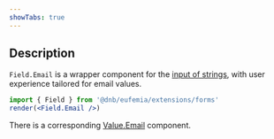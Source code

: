 ```yaml
---
showTabs: true
---
```


## Description

`Field.Email` is a wrapper component for the [input of strings](/uilib/extensions/forms/base-fields/String), with user experience tailored for email values.

```jsx
import { Field } from '@dnb/eufemia/extensions/forms'
render(<Field.Email />)
```

There is a corresponding [Value.Email](/uilib/extensions/forms/extended-features/Value/Email) component.
